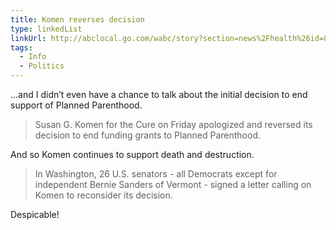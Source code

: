 ```yaml
---
title: Komen reverses decision
type: linkedList
linkUrl: http://abclocal.go.com/wabc/story?section=news%2Fhealth%26id=8530239
tags:
  - Info
  - Politics
---
```


…and I didn’t even have a chance to talk about the initial decision to end support of Planned Parenthood.

> Susan G. Komen for the Cure on Friday apologized and reversed its decision to end funding grants to Planned Parenthood.

And so Komen continues to support death and destruction.

> In Washington, 26 U.S. senators - all Democrats except for independent Bernie Sanders of Vermont - signed a letter calling on Komen to reconsider its decision.

Despicable!
